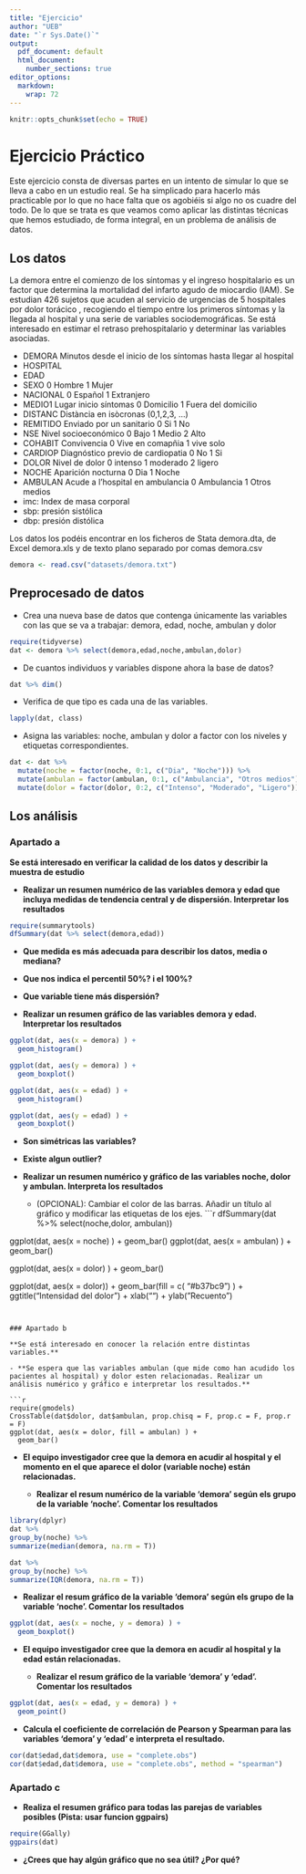 ---
title: "Ejercicio"
author: "UEB"
date: "`r Sys.Date()`"
output:
  pdf_document: default
  html_document: 
    number_sections: true
editor_options:
  markdown:
    wrap: 72
---

```{r setup, include=FALSE}
knitr::opts_chunk$set(echo = TRUE)
```



# Ejercicio Práctico

Este ejercicio consta de diversas partes en un intento de simular lo que se lleva a cabo en un estudio real. Se ha simplicado para hacerlo más practicable por lo que no hace falta que os agobiéis si algo no os cuadre del todo. De lo que se trata es que veamos como aplicar las distintas técnicas que hemos estudiado, de forma integral, en un problema de análisis de datos.

## Los datos

La demora entre el comienzo de los síntomas y el ingreso hospitalario es un factor que determina la mortalidad del infarto agudo de miocardio (IAM). Se estudian 426 sujetos que acuden al servicio de urgencias de 5 hospitales por dolor torácico , recogiendo el tiempo entre los primeros síntomas y la llegada al hospital y una serie de variables sociodemográficas. Se está interesado en estimar el retraso prehospitalario y determinar las variables asociadas.


* DEMORA	Minutos desde el inicio de los síntomas hasta llegar al hospital	
* HOSPITAL	
* EDAD	
* SEXO	0	Hombre	1	Mujer	
* NACIONAL	0	Español	1	Extranjero	
* MEDIO1	Lugar	inicio	síntomas	0	Domicilio	1	Fuera	del	domicilio	
* DISTANC	Distància	en	isòcronas	(0,1,2,3,	…)	
* REMITIDO	Enviado por	un	sanitario	0	Si	1	No	
* NSE	Nivel	socioeconómico	0	Bajo	1	Medio	2	Alto	
* COHABIT	Convivencia	0	Vive	en	comapñia	1	vive	solo	
* CARDIOP	Diagnóstico	previo	de	cardiopatia	0	No	1	Si	
* DOLOR	Nivel	de	dolor	0	intenso	1	moderado	2	ligero	
* NOCHE	Aparición	nocturna	0	Dia	1	Noche	
* AMBULAN	Acude	a	l’hospital	en	ambulancia	0	Ambulancia	1	Otros medios
* imc: Index de masa corporal
* sbp: presión sistólica
* dbp: presión distólica


Los datos los podéis encontrar en los ficheros de Stata demora.dta, de Excel demora.xls y de texto plano separado por comas demora.csv

```{r , echo=FALSE}
demora <- read.csv("datasets/demora.txt")
```

## Preprocesado de datos

- Crea una nueva base de datos que contenga únicamente las variables con las que se va a trabajar: demora, edad, noche, ambulan y dolor

```{r}
require(tidyverse)
dat <- demora %>% select(demora,edad,noche,ambulan,dolor)

```


- De cuantos individuos y variables dispone ahora la base de datos? 

```{r}
dat %>% dim()
```

- Verifica de que tipo es cada una de las variables. 

```{r}
lapply(dat, class)
```

- Asigna las variables: noche, ambulan y dolor a factor con los niveles y etiquetas correspondientes.

```{r}
dat <- dat %>% 
  mutate(noche = factor(noche, 0:1, c("Dia", "Noche"))) %>% 
  mutate(ambulan = factor(ambulan, 0:1, c("Ambulancia", "Otros medios"))) %>% 
  mutate(dolor = factor(dolor, 0:2, c("Intenso", "Moderado", "Ligero")))
```



## Los análisis

### Apartado a

**Se está interesado en  verificar la calidad de los datos y describir la muestra de estudio**
 
- **Realizar un resumen numérico de las variables demora y edad que incluya medidas de tendencia central y de dispersión. Interpretar los resultados**

```{r}
require(summarytools)
dfSummary(dat %>% select(demora,edad))
```

  - **Que medida es más adecuada para describir los datos, media o mediana?** 
  
  - **Que nos indica el percentil 50%? i el 100%?**
  
  - **Que variable tiene más dispersión?**
  
- **Realizar un resumen gráfico de las variables demora y edad. Interpretar los resultados** 

```{r}
ggplot(dat, aes(x = demora) ) + 
  geom_histogram()

ggplot(dat, aes(y = demora) ) + 
  geom_boxplot()

ggplot(dat, aes(x = edad) ) + 
  geom_histogram()

ggplot(dat, aes(y = edad) ) + 
  geom_boxplot()
```
  
  - **Son simétricas las variables?**
  
  - **Existe algun outlier?**



- **Realizar un resumen numérico y gráfico de las variables noche, dolor y ambulan.  Interpreta los resultados**

  - (OPCIONAL): Cambiar el color de las barras. Añadir un título al gráfico y modificar las etiquetas de los ejes. 
```{r}
dfSummary(dat %>% select(noche,dolor, ambulan))

ggplot(dat, aes(x = noche) ) + 
  geom_bar()
ggplot(dat, aes(x = ambulan) ) + 
  geom_bar()

ggplot(dat, aes(x = dolor) ) + 
  geom_bar()

ggplot(dat, aes(x = dolor)) + 
  geom_bar(fill = c( "#b37bc9") ) +
  ggtitle("Intensidad del dolor") +
  xlab("") + 
  ylab("Recuento")
```


### Apartado b

**Se está interesado en conocer la relación entre distintas variables.**

- **Se espera que las variables ambulan (que mide como han acudido los pacientes al hospital) y dolor esten relacionadas. Realizar un análisis numérico y gráfico e interpretar los resultados.**

```{r}
require(gmodels)
CrossTable(dat$dolor, dat$ambulan, prop.chisq = F, prop.c = F, prop.r = F)
ggplot(dat, aes(x = dolor, fill = ambulan) ) + 
  geom_bar()
```

- **El equipo investigador cree que la demora en acudir al hospital y el momento en el que aparece el dolor (variable noche) están relacionadas.**




  - **Realizar el resum numérico de la variable ‘demora’ según els grupo de la variable ‘noche’. Comentar los resultados** 

```{r}
library(dplyr)
dat %>%
group_by(noche) %>%
summarize(median(demora, na.rm = T))

dat %>%
group_by(noche) %>%
summarize(IQR(demora, na.rm = T))

```


  
  - **Realizar el resum gráfico de la variable ‘demora’ según els grupo de la variable ‘noche’. Comentar los resultados** 

```{r}
ggplot(dat, aes(x = noche, y = demora) ) + 
  geom_boxplot()

```


- **El equipo investigador cree que la demora en acudir al hospital y la edad están relacionadas.**

  - **Realizar el resum gráfico de la variable ‘demora’  y 'edad'. Comentar los resultados** 

```{r}

ggplot(dat, aes(x = edad, y = demora) ) + 
  geom_point()
```
  
  - **Calcula el coeficiente de correlación de Pearson y Spearman para las variables 'demora' y ‘edad’ e interpreta el resultado.**

```{r}
cor(dat$edad,dat$demora, use = "complete.obs")
cor(dat$edad,dat$demora, use = "complete.obs", method = "spearman")
```
  
  


### Apartado c

- **Realiza el resumen gráfico para todas las parejas de variables posibles (Pista: usar funcion ggpairs)**

```{r}
require(GGally)
ggpairs(dat)

```

- **¿Crees que hay algún gráfico que no sea útil? ¿Por qué?**



